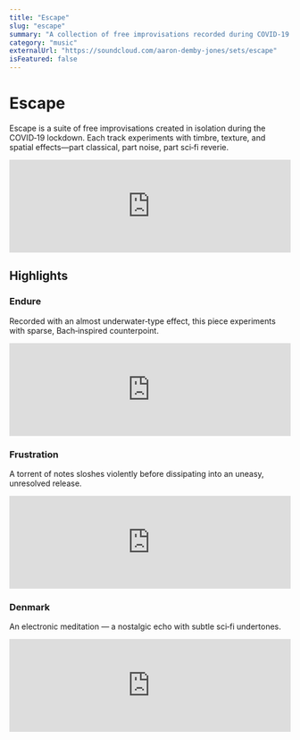 ```yaml
---
title: "Escape"
slug: "escape"
summary: "A collection of free improvisations recorded during COVID‑19 lockdown."
category: "music"
externalUrl: "https://soundcloud.com/aaron-demby-jones/sets/escape"
isFeatured: false
---
```


# Escape

Escape is a suite of free improvisations created in isolation during the COVID‑19 lockdown. Each track experiments with timbre, texture, and spatial effects—part classical, part noise, part sci‑fi reverie.

<iframe width="100%" height="166" scrolling="no" frameBorder="no" allow="autoplay" src="https://w.soundcloud.com/player/?url=https%3A//soundcloud.com/aaron-demby-jones/sets/escape&color=%23ff5500&inverse=false&auto_play=false&show_user=true"></iframe>

## Highlights

### Endure
Recorded with an almost underwater‑type effect, this piece experiments with sparse, Bach‑inspired counterpoint.

<iframe width="100%" height="166" scrolling="no" frameBorder="no" allow="autoplay" src="https://w.soundcloud.com/player/?url=https%3A//soundcloud.com/aaron-demby-jones/endure&color=%23ff5500&inverse=false&auto_play=false&show_user=true"></iframe>

### Frustration
A torrent of notes sloshes violently before dissipating into an uneasy, unresolved release.

<iframe width="100%" height="166" scrolling="no" frameBorder="no" allow="autoplay" src="https://w.soundcloud.com/player/?url=https%3A//soundcloud.com/aaron-demby-jones/frustration&color=%23ff5500&inverse=false&auto_play=false&show_user=true"></iframe>

### Denmark
An electronic meditation — a nostalgic echo with subtle sci‑fi undertones.

<iframe width="100%" height="166" scrolling="no" frameBorder="no" allow="autoplay" src="https://w.soundcloud.com/player/?url=https%3A//soundcloud.com/aaron-demby-jones/denmark&color=%23ff5500&inverse=false&auto_play=false&show_user=true"></iframe>
